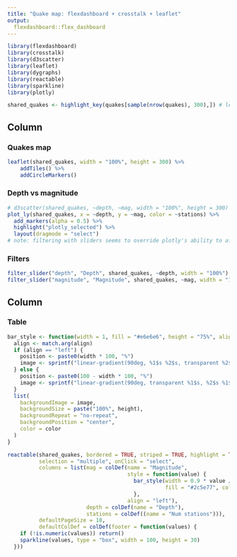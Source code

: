 ```yaml
---
title: "Quake map: flexdashboard + crosstalk + leaflet"
output: 
  flexdashboard::flex_dashboard
---
```


```r
library(flexdashboard)
library(crosstalk)
library(d3scatter)
library(leaflet)
library(dygraphs)
library(reactable)
library(sparkline)
library(plotly)

shared_quakes <- highlight_key(quakes[sample(nrow(quakes), 300),]) # leaflet doesn't handle full dataset
```

Column {data-width=600}
-------------------------

### Quakes map

<!-- Note: leaflet seems to cause crashes when interacting with other htmlwidgets within flexdashboard, but only within the RStudio viewer. Seems fine in Chrome. -->

```r
leaflet(shared_quakes, width = "100%", height = 300) %>%
    addTiles() %>%
    addCircleMarkers()
```

### Depth vs magnitude

```r
# d3scatter(shared_quakes, ~depth, ~mag, width = "100%", height = 300)
plot_ly(shared_quakes, x = ~depth, y = ~mag, color = ~stations) %>%
  add_markers(alpha = 0.5) %>% 
  highlight("plotly_selected") %>% 
  layout(dragmode = "select")
# note: filtering with sliders seems to override plotly's ability to affect reactable with brush 
```

### Filters

```r
filter_slider("depth", "Depth", shared_quakes, ~depth, width = "100%")
filter_slider("magnitude", "Magnitude", shared_quakes, ~mag, width = "100%")
```

Column {data-width=400}
-------------------------

### Table

```r
bar_style <- function(width = 1, fill = "#e6e6e6", height = "75%", align = c("left", "right"), color = NULL) {
  align <- match.arg(align)
  if (align == "left") {
    position <- paste0(width * 100, "%")
    image <- sprintf("linear-gradient(90deg, %1$s %2$s, transparent %2$s)", fill, position)
  } else {
    position <- paste0(100 - width * 100, "%")
    image <- sprintf("linear-gradient(90deg, transparent %1$s, %2$s %1$s)", position, fill)
  }
  list(
    backgroundImage = image,
    backgroundSize = paste("100%", height),
    backgroundRepeat = "no-repeat",
    backgroundPosition = "center",
    color = color
  )
}

reactable(shared_quakes, bordered = TRUE, striped = TRUE, highlight = TRUE, 
          selection = "multiple", onClick = "select",
          columns = list(mag = colDef(name = "Magnitude",
                                      style = function(value) {
                                        bar_style(width = 0.9 * value / max(shared_quakes$data()$mag),
                                                  fill = "#2c5e77", color = "#fff")
                                        },
                                      align = "left"),
                         depth = colDef(name = "Depth"),
                         stations = colDef((name = "Num stations"))),
          defaultPageSize = 18,
          defaultColDef = colDef(footer = function(values) {
    if (!is.numeric(values)) return()
    sparkline(values, type = "box", width = 100, height = 30)
  }))
```

